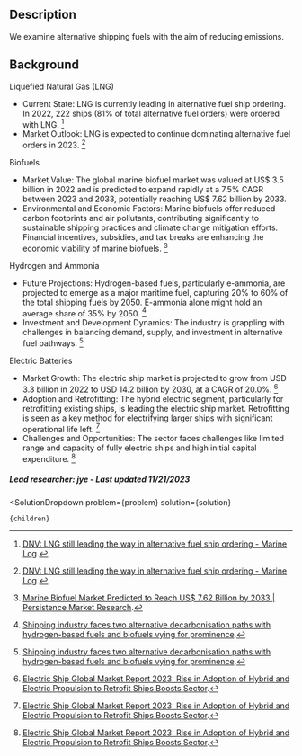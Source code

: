

## Description

We examine alternative shipping fuels with the aim of reducing emissions.

## Background

Liquefied Natural Gas (LNG)
- Current State: LNG is currently leading in alternative fuel ship ordering. In 2022, 222 ships (81% of total alternative fuel orders) were ordered with LNG. [^"1"]
- Market Outlook: LNG is expected to continue dominating alternative fuel orders in 2023. [^"1"]

Biofuels
- Market Value: The global marine biofuel market was valued at US$ 3.5 billion in 2022 and is predicted to expand rapidly at a 7.5% CAGR between 2023 and 2033, potentially reaching US$ 7.62 billion by 2033​​.
- Environmental and Economic Factors: Marine biofuels offer reduced carbon footprints and air pollutants, contributing significantly to sustainable shipping practices and climate change mitigation efforts. Financial incentives, subsidies, and tax breaks are enhancing the economic viability of marine biofuels​​​​. [^"2"]

Hydrogen and Ammonia
- Future Projections: Hydrogen-based fuels, particularly e-ammonia, are projected to emerge as a major maritime fuel, capturing 20% to 60% of the total shipping fuels by 2050. E-ammonia alone might hold an average share of 35% by 2050​​. [^"3"]
- Investment and Development Dynamics: The industry is grappling with challenges in balancing demand, supply, and investment in alternative fuel pathways.  [^"3"]

Electric Batteries
- Market Growth: The electric ship market is projected to grow from USD 3.3 billion in 2022 to USD 14.2 billion by 2030, at a CAGR of 20.0%​​. [^"4"]
- Adoption and Retrofitting: The hybrid electric segment, particularly for retrofitting existing ships, is leading the electric ship market. Retrofitting is seen as a key method for electrifying larger ships with significant operational life left​​. [^"4"]
- Challenges and Opportunities: The sector faces challenges like limited range and capacity of fully electric ships and high initial capital expenditure. [^"4"]

##### Lead researcher: jye - Last updated 11/21/2023

[^"1"]: [DNV: LNG still leading the way in alternative fuel ship ordering - Marine Log](https://www.marinelog.com/news/dnv-lng-still-leading-the-way-in-alternative-fuel-ship-ordering/).
[^"2"]: [Marine Biofuel Market Predicted to Reach US$ 7.62 Billion by 2033 | Persistence Market Research](https://www.globenewswire.com/en/news-release/2023/08/29/2733152/0/en/Marine-Biofuel-Market-Predicted-to-Reach-US-7-62-Billion-by-2033-Persistence-Market-Research.html).
[^"3"]: [Shipping industry faces two alternative decarbonisation paths with hydrogen-based fuels and biofuels vying for prominence](https://www.lr.org/en/about-us/press-listing/press-release/shipping-industry-faces-two-alternative-decarbonisation-paths-with-hydrogen-based-fuels-and-biofuels-vying-for-prominence/#:~:text=These%20fuel%20mix%20projections%20underscore,investment%20in%20alternative%20fuel%20pathways).
[^"4"]: [Electric Ship Global Market Report 2023: Rise in Adoption of Hybrid and Electric Propulsion to Retrofit Ships Boosts Sector](https://www.globenewswire.com/news-release/2023/04/25/2653577/28124/en/Electric-Ship-Global-Market-Report-2023-Rise-in-Adoption-of-Hybrid-and-Electric-Propulsion-to-Retrofit-Ships-Boosts-Sector.html#:~:text=The%20Electric%20Ship%20market%20size,from%202022%20to%202030).




  <SolutionDropdown 
    problem={problem} 
    solution={solution}
  >
    {children}
  </SolutionDropdown>